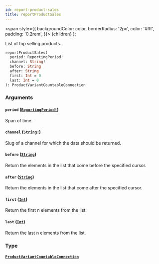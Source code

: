 ```yaml
---
id: report-product-sales
title: reportProductSales
---
```


<span
style={{
      backgroundColor: color,
      borderRadius: '2px',
      color: '#fff',
      padding: '0.2rem',
    }}>
{children}
</span>
);

List of top selling products.

```graphql
reportProductSales(
  period: ReportingPeriod!
  channel: String!
  before: String
  after: String
  first: Int = 0
  last: Int = 0
): ProductVariantCountableConnection

```

### Arguments

#### `period` ([`ReportingPeriod!`](/api-reference/enums/reporting-period.mdx))

Span of time.

#### `channel` ([`String!`](/api-reference/scalars/string.mdx))

Slug of a channel for which the data should be returned.

#### `before` ([`String`](/api-reference/scalars/string.mdx))

Return the elements in the list that come before the specified cursor.

#### `after` ([`String`](/api-reference/scalars/string.mdx))

Return the elements in the list that come after the specified cursor.

#### `first` ([`Int`](/api-reference/scalars/int.mdx))

Return the first n elements from the list.

#### `last` ([`Int`](/api-reference/scalars/int.mdx))

Return the last n elements from the list.

### Type

#### [`ProductVariantCountableConnection`](/api-reference/objects/product-variant-countable-connection.mdx)
